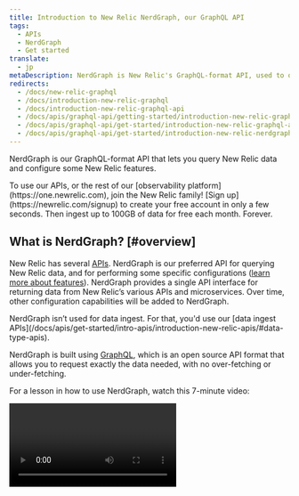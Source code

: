 ```yaml
---
title: Introduction to New Relic NerdGraph, our GraphQL API
tags:
  - APIs
  - NerdGraph
  - Get started
translate:
  - jp
metaDescription: NerdGraph is New Relic's GraphQL-format API, used to query data and do some product configurations.
redirects:
  - /docs/new-relic-graphql
  - /docs/introduction-new-relic-graphql
  - /docs/introduction-new-relic-graphql-api
  - /docs/apis/graphql-api/getting-started/introduction-new-relic-graphql-api
  - /docs/apis/graphql-api/get-started/introduction-new-relic-graphql-api
  - /docs/apis/graphql-api/get-started/introduction-new-relic-nerdgraph
---
```


NerdGraph is our GraphQL-format API that lets you query New Relic data and configure some New Relic features.  

<Callout variant="tip">
  To use our APIs, or the rest of our [observability platform](https://one.newrelic.com), join the New Relic family! [Sign up](https://newrelic.com/signup) to create your free account in only a few seconds. Then ingest up to 100GB of data for free each month. Forever.
</Callout>

## What is NerdGraph? [#overview]

New Relic has several [APIs](/docs/apis/get-started/intro-apis/introduction-new-relic-apis/). NerdGraph is our preferred API for querying New Relic data, and for performing some specific configurations ([learn more about features](#tutorials)). NerdGraph provides a single API interface for returning data from New Relic’s various APIs and microservices. Over time, other configuration capabilities will be added to NerdGraph. 

<Callout variant="important">
NerdGraph isn’t used for data ingest. For that, you'd use our [data ingest APIs](/docs/apis/get-started/intro-apis/introduction-new-relic-apis/#data-type-apis). 
</Callout>

NerdGraph is built using [GraphQL](https://graphql.org), which is an open source API format that allows you to request exactly the data needed, with no over-fetching or under-fetching. 

For a lesson in how to use NerdGraph, watch this 7-minute video: 

<Video id="nPPQNS_AAIU" type="youtube" />

Want to watch more video tutorials? Go to the New Relic University’s [Intro to NerdGraph](https://newrelic.wistia.com/medias/h9qfum9nh0). Or see the [online course on New Relic APIs](https://learn.newrelic.com/new-relic-apis).


## Use the GraphiQL explorer [#explorer]

To get started using GraphQL, we recommend playing around with our GraphiQL explorer (GraphiQL is an open source graphical interface for using GraphQL). You can use it to explore our data schema, to read built-in object definitions, and to build and execute queries. 
 
To use GraphQL, you’ll need a user-specific New Relic API key called a user key. You can generate one or find an existing one from the GraphiQL explorer’s **API key** dropdown.  
 
To find the GraphiQL explorer: 
 
* If your New Relic account uses an [EU data center](/docs/using-new-relic/welcome-new-relic/get-started/our-eu-us-region-data-centers), go to [api.eu.newrelic.com/graphiql](https://api.eu.newrelic.com/graphiql). 
* Otherwise use [api.newrelic.com/graphiql](https://api.newrelic.com/graphiql).

For tips on how to build queries, see [Build queries](#make-query).

## Requirements and endpoints [#authentication]

To use NerdGraph, you need a New Relic [user key](/docs/apis/get-started/intro-apis/types-new-relic-api-keys), which can be generated and accessed from the [GraphiQL explorer](#explorer).

The endpoints are:
* Main endpoint: `https://api.newrelic.com/graphql`
* Endpoint for accounts using EU data center: `https://api.eu.newrelic.com/graphql`

To access the endpoint, use the following cURL command:

```
curl -X POST https://api.newrelic.com/graphql \
-H 'Content-Type: application/json' \
-H 'API-Key: <var>YOUR_NEW_RELIC_USER_KEY</var>' \
-d '{ "query":  "{ requestContext { userId apiKey } }" } '
```

## What can you do with NerdGraph? [#tutorials]

NerdGraph functionality can be broken down into two main categories: 

* **Querying New Relic data.** You can fetch data for a variety of purposes, including using it in a programmatic workflow, or building a [New Relic One app](https://developer.newrelic.com/build-apps) for custom data visualizations. 
* **Configuring New Relic features.** There are a variety of configurations available and more will be added over time. You can do things like add tags, configure workloads, or customize "golden metrics."

You can use NerdGraph to return a wide range of New Relic data but we’ve created some tutorials for common use cases:  


<table>
  <thead>
    <tr>
      <th style={{ width: "240px" }}>
        Topic
      </th>

      <th>
        Tutorials
      </th>
    </tr>
  </thead>

  <tbody>
    <tr>
      <td>
Your monitored entities
      </td>

      <td>
* [Get data about entities](/docs/apis/nerdgraph/examples/nerdgraph-entities-api-tutorial/) 
* [Understand entity relationships and dependencies](/docs/apis/nerdgraph/examples/nerdgraph-relationships-api-tutorial/) (used to build service maps)
* [Query and configure "golden metrics"](/docs/apis/nerdgraph/examples/golden-metrics-entities-nerdgraph-api-tutorial/) (important entity metrics)
      </td>
    </tr>

    <tr>
      <td>
Querying data
      </td>

      <td>
[Query using NRQL](/docs/apis/nerdgraph/examples/nerdgraph-nrql-tutorial/) (our query language)
      </td>
    </tr>

    <tr>
      <td>
Tags      </td>

      <td>
[Add and manage tags](/docs/apis/nerdgraph/examples/nerdgraph-tagging-api-tutorial/)
      </td>
    </tr>

    <tr>
      <td>
Dashboards
      </td>

      <td>
* [Create dashboards](/docs/apis/nerdgraph/examples/create-widgets-dashboards-api/)      
* [Export dashboards to other accounts](/docs/apis/nerdgraph/examples/export-import-dashboards-using-api/)
* [Export dashboards as files](/docs/apis/nerdgraph/examples/export-dashboards-pdfpng-using-api/)

      </td>
    </tr>

    <tr>
      <td>
Alerts      </td>

      <td>
[See all alert-related tutorials](/docs/alerts-applied-intelligence/new-relic-alerts/alerts-nerdgraph/nerdgraph-api-nrql-condition-alerts/)      </td>
    </tr>

 <tr>
      <td>
Applied Intelligence     </td>

      <td>
[Topology for correlating incident events](/docs/apis/nerdgraph/examples/topology-nerdgraph-tutorial)    </td>
    </tr>


    <tr>
      <td>
Workloads      </td>

      <td>
[View and configure workloads](/docs/apis/nerdgraph/tutorials/nerdgraph-workloads-api-tutorials/)      </td>
    </tr>

    <tr>
      <td>
Manage keys      </td>

      <td>
[Create and manage keys](/docs/apis/nerdgraph/examples/use-nerdgraph-manage-license-keys-user-keys/) (license keys used for data ingest, and user keys)
      </td>
    </tr>

    <tr>
      <td>
Manage data      </td>

      <td>
* [Convert event data to metric data](/docs/telemetry-data-platform/ingest-manage-data/convert-data-metrics/analyze-monitor-data-trends-metrics)
* [Drop data](/docs/accounts/accounts/data-management/drop-data-using-nerdgraph/)
      </td>
    </tr>

    <tr>
      <td>
Distributed tracing      </td>

      <td>
* [Query distributed tracing data](/docs/apis/nerdgraph/examples/nerdgraph-distributed-trace-data-tutorial/)
* [Configure Infinite Tracing](/docs/apis/nerdgraph/examples/configure-infinite-tracing-graphql/) 
      </td>
    </tr>

    <tr>
      <td>
New Relic One apps  </td>

      <td>
[Build a New Relic One app](https://developer.newrelic.com/explore-docs/query-and-store-data)
      </td>
    </tr>

    <tr>
      <td>
Cloud integrations (AWS, Azure, GCP)  </td>

      <td>
[Configure cloud integrations](/docs/apis/nerdgraph/examples/nerdgraph-cloud-integrations-api-tutorial/)
      </td>
    </tr>

    <tr>
      <td>
Partners and resellers</td>

      <td>
[Manage subscriptions](/docs/apis/nerdgraph/tutorials/provisions-your-subscriptions-nerdgraph/) (only for partners using [original pricing plan](/docs/accounts/original-accounts-billing/original-product-based-pricing/overview-changes-pricing-user-model/#pricing-plans))      </td>
    </tr>

  </tbody>
</table>

## NerdGraph terminology [#terminology]

The following are terms that originate with GraphQL (the API format NerdGraph uses). 

<table>
  <thead>
    <tr>
      <th style={{ width: "150px" }}>
        Term
      </th>

      <th>
        Definition
      </th>
    </tr>
  </thead>

  <tbody>
    <tr>
      <td>
        Queries and mutations
      </td>

      <td> 
There are two classes of GraphQL operations: 

* [Queries](https://graphql.org/learn/queries/) are basic requests used only to fetch data. These queries are not static, meaning that you can ask for more data or less data, depending on your needs. For each query, you can specify exactly what data you want to retrieve, as long as it is supported by the [schema](https://graphql.org/learn/schema/).
* [Mutations](https://graphql.org/learn/queries/#mutations) are requests that perform an action, such as creating a resource or changing configuration. Mutations require the keyword `mutation`, as well as the `name` of the mutation. 

      </td>
    </tr>

    <tr>
      <td>
        Type
      </td>

      <td>
        Data in GraphQL is organized into types. Types can be [scalars](https://graphql.org/learn/schema/#scalar-types) (like strings, numbers, or booleans) or object types.

        An [object type](https://graphql.org/learn/schema/#object-types-and-fields) is a custom type made up of a collection of fields. For example, an object type called `User` may represent a user in a system.
      </td>
    </tr>

    <tr>
      <td>
        Field
      </td>

      <td>
        A [field](https://graphql.org/learn/schema/#object-types-and-fields) represents a piece of information on an object type that can be queried. Fields can be scalars, lists, or objects. For example, a `User` object type could have a string field called `name`.
      </td>
    </tr>

    <tr>
      <td>
        Interface
      </td>

      <td>
        An [interface](https://graphql.org/learn/schema/#interfaces) is an abstract type that represents a collection of common fields that other object types can `implement`.
      </td>
    </tr>
  </tbody>
</table>

## Tips on using the GraphiQL explorer [#make-query]

You can make queries with the [NerdGraph GraphiQL explorer](https://api.newrelic.com/graphiql). The explorer provides built-in schema definitions and features, including auto-complete and query validation.

<CollapserGroup>
  <Collapser
    id="example-account-user"
    title="Query accounts a New Relic user can access"
  >
    You can query for the name of an account that an `actor` (a New Relic authorized user) has access to:

    ```
    query {
       actor {
          account(id: <var>YOUR_ACCOUNT_ID</var>) {
             name
          }
       }
    }
    ```

    The response will mirror the query structure you defined in the request, making it easy to ask for the specific data that you want.

    ```
    {
      "data": {
          "actor": {
             "account": {
                "name": "<var>Data Nerd</var>"
             }
          }
       }
    }
    ```
  </Collapser>

  <Collapser
    id="example-multiple-requests"
    title="Query user, account, and NRQL in one request"
  >
    The graph structure shows its capabilities when queries become more complex. For example, you can query for user information, account information, and make a NRQL query with one request. With REST API, this would take three different requests to three different endpoints.

    ```
    query {
       actor {
          account(id: <var>YOUR_ACCOUNT_ID</var>) {
             name
             nrql(query: "<a href="/docs/insights/nrql-new-relic-query-language/nrql-resources/nrql-syntax-components-functions#state-select">SELECT</a> * <a href="/docs/insights/nrql-new-relic-query-language/nrql-resources/nrql-syntax-components-functions#sel-from">FROM</a> Transaction") {
                results
             }
          }
          user {
             name
             id
          }
       }
    }
    ```
  </Collapser>
</CollapserGroup>

